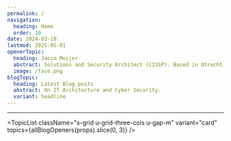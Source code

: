 ```yaml
---
permalink: /
navigation:
  heading: Home
  order: 10
date: 2024-03-18
lastmod: 2025-05-01
openerTopic:
  heading: Jacco Meijer
  abstract: Solutions and Security Architect (CISSP). Based in Utrecht, The Netherlands.
  image: /face.png
blogTopic:
  heading: Latest Blog posts
  abstract: On IT Architecture and Cyber Security.
  variant: headline
---
```



<Topic variant="profile" topic={props.openerTopic} heading-element="h1" />

---

<Topic variant="profile" topic={props.blogTopic} />

<TopicList
  className="s-grid u-grid-three-cols u-gap-m"
  variant="card"
  topics={allBlogOpeners(props).slice(0, 3)}
/>
